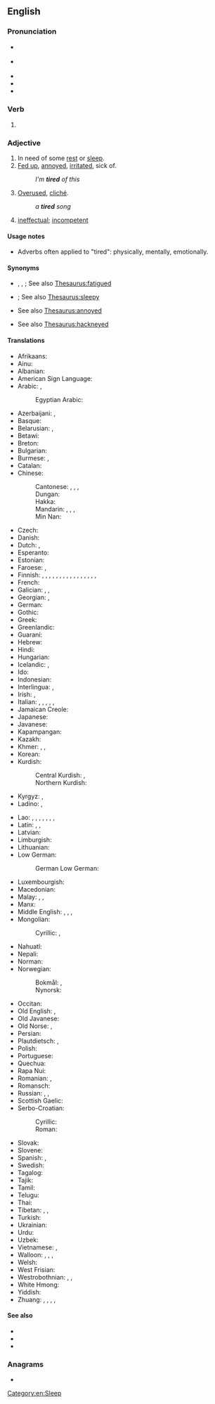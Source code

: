 ==English==
{{wikipedia|dab=tired}}

===Pronunciation===
* {{a|GenAm}} {{IPA|en|/taɪɚd/}}
* {{a|RP}} {{IPA|en|/taɪəd/}}
* {{audio|en|en-us-tired.ogg|Audio (US)}}
* {{audio|en|En-uk-tired.ogg|Audio (UK)}}
* {{rhymes|en|aɪə(ɹ)d}}

===Verb===
{{head|en|verb form}}

# {{en-past of|tire}}

===Adjective===
{{en-adj|more|er}}

# In need of some [[rest]] or [[sleep]].
# [[fed up|Fed up]], [[annoyed]], [[irritated]], sick of.
#: ''I'm '''tired''' of this''
# [[overused|Overused]], [[cliché]].
#: ''a '''tired''' song''
# {{lb|en|slang|AAVE}} [[ineffectual]]; [[incompetent]]

====Usage notes====
* Adverbs often applied to "tired": physically, mentally, emotionally.

====Synonyms====
* {{sense|in need of rest}} {{l|en|exhausted}}, {{l|en|fatigued}}, {{l|en|languid}}; See also [[Thesaurus:fatigued]]
* {{sense|in need of sleep}} {{l|en|sleepy}}; See also [[Thesaurus:sleepy]]
* {{sense|fed up}} See also [[Thesaurus:annoyed]]
* {{sense|overused}} See also [[Thesaurus:hackneyed]]

====Translations====
{{trans-top|in need of rest or sleep}}
* Afrikaans: {{t+|af|moeg}}
* Ainu: {{t|ain|ヨッテㇰ|tr=yottek}}
* Albanian: {{t+|sq|lodhur|alt=i lodhur}}
* American Sign Language: {{t|ase|BentB@IpsiChest-PalmBack-BentB@IpsiChest-PalmBack BentB@IpsiChest-PalmUp-BentB@IpsiChest-PalmUp}}
* Arabic: {{t|ar|مُتْعَب}}, {{t|ar|تَعْبَان}}
*: Egyptian Arabic: {{t|arz|تعبان|tr=taʿbān}}
* Azerbaijani: {{t+|az|yorğun}}, {{t|az|yorulmuş}}
* Basque: {{t|eu|nekatuta}}
* Belarusian: {{t+|be|сто́млены}}, {{t|be|змо́раны}}
* Betawi: {{t|bew|gémpor}}
* Breton: {{t+|br|skuizh}}
* Bulgarian: {{t+|bg|уморе́н}}
* Burmese: {{t+|my|ငြီးငွေ့}}, {{t+|my|မော}}
* Catalan: {{t+|ca|cansat}}
* Chinese:
*: Cantonese: {{t+|yue|攰}}, {{t|yue|癐}}, {{t|yue|䠩|tr=gui6}}, {{t|yue|疲倦|tr=pei4 gyun6}} {{q|formal}}
*: Dungan: {{t|dng|луй}}
*: Hakka: {{t|hak|𤸁|tr=khioi}}
*: Mandarin: {{t+|cmn|累|tr=lèi}}, {{t+|cmn|疲|tr=pí}}, {{t+|cmn|疲倦|tr=píjuàn}}, {{t+|cmn|疲累|tr=pílèi}}
*: Min Nan: {{t+|nan|忝|tr=thiám}}
* Czech: {{t+|cs|unavený}}
* Danish: {{t+|da|træt}}
* Dutch: {{t+|nl|moe}}, {{t+|nl|vermoeid}}
* Esperanto: {{t+|eo|laca}}
* Estonian: {{t+|et|väsinud}}
* Faroese: {{t|fo|móður}}, {{t|fo|troyttur}}
* Finnish: {{t+|fi|väsynyt}}, {{t|fi|väsähtynyt}}, {{t+|fi|uupunut}}, {{t|fi|voipunut}}, {{t+|fi|naatti}} {{q|informal}}, {{t+|fi|puhki}} {{q|informal}}, {{t+|fi|kuitti}} {{q|informal}}, {{t+|fi|rätti}} {{q|informal}}, {{t+|fi|lopussa}} {{q|informal}}, {{t+|fi|valmis}} {{q|slang}}, {{t|fi|sippi}} {{q|slang}}, {{t+|fi|poikki}} {{q|informal}}, {{t|fi|piipussa}} {{q|informal}}, {{t|fi|finaalissa}} {{q|slang}}, {{t|fi|hapoilla}} {{q|slang}}, {{t|fi|heikossa hapessa}} {{q|slang}}, {{t|fi|unelias}} {{q|sleepy}}
* French: {{t+|fr|fatigué}}
* Galician: {{t|gl|canso}}, {{t|gl|fatigado}}, {{t|gl|cansado}}
* Georgian: {{t|ka|დაღლილი}}, {{t|ka|მოღალული}}
* German: {{t+|de|müde}}
* Gothic: {{t|got|𐌰𐍆𐌼𐌰𐌿𐌹𐌸𐍃|sc=Goth}}
* Greek: {{t+|el|κουρασμένος}}
* Greenlandic: {{t|kl|qasuvoq}}
* Guaraní: {{t|gn|kane'õ}}
* Hebrew: {{t|he|עייף|tr=ayéf|alt=עייף \ עָיֵף}}
* Hindi: {{t+|hi|थका}}
* Hungarian: {{t+|hu|fáradt}}
* Icelandic: {{t+|is|þreyttur}}, {{t|is|syfjaður}}
* Ido: {{t+|io|fatigita}}
* Indonesian: {{t+|id|lelah}}
* Interlingua: {{t|ia|fatigate}}, {{t|ia|lasse}}
* Irish: {{t|ga|tuirseach}}, {{t|ga|scítheach}}
* Italian: {{t+|it|stanco}}, {{t+|it|esausto}}, {{t+|it|fatto}}, {{t+|it|distrutto}}, {{t+|it|affaticato}}, {{t+|it|stracco}}
* Jamaican Creole: {{t|jam|tiyad}}
* Japanese: {{t+|ja|疲れる|alt=疲れた|tr=つかれた, tsukareta}}
* Javanese: {{t|jv|kesel}}
* Kapampangan: {{t|pam|pagal}}
* Kazakh: {{t|kk|шаршаңқы}}
* Khmer: {{t|km|អស់កំលាំង}}, {{t+|km|នឿយ}}, {{t|km|នឿយហត់}}
* Korean: {{t+|ko|피곤하다|alt=피곤한}}
* Kurdish:
*: Central Kurdish: {{t+|ckb|ھیلاک}}, {{t|ckb|ماندو}}
*: Northern Kurdish: {{t+|kmr|betilî}}
* Kyrgyz: {{t+|ky|чарчаган}}, {{t|ky|арыган}}
* Ladino: {{t|lad|kansado}}, {{t|lad|desrepozado}}
{{trans-mid}}
* Lao: {{t|lo|ເມື່ອຍ|tr=mư̄ai}}, {{t|lo|ເມືີ່ອຽ|tr=mư̄ai}}, {{t|lo|ຫຸຽ|tr=hui}}, {{t|lo|ສະມິ້ງ}}, {{t|lo|ລ້າ}}, {{t|lo|ອິດ}}, {{t|lo|ຮຸນ}}, {{t|lo|ເໜື່ອຍ|tr=nư̄ai}} {{qualifier|rare}}
* Latin: {{t|la|fessus}}, {{t|la|dēfessus}}, {{t|la|lassus}}
* Latvian: {{t|lv|noguris}}
* Limburgish: {{t+|li|meug}}
* Lithuanian: {{t|lt|pavargęs}}
* Low German:
*: German Low German: {{t|nds-de|mööd}}
* Luxembourgish: {{t|lb|midd}}
* Macedonian: {{t|mk|уморен}}
* Malay: {{t|ms|letih}}, {{t|ms|penat}}, {{t|ms|payah}}
* Manx: {{t|gv|skee}}
* Middle English: {{t|enm|irk}}, {{t|enm|forwake}}, {{t|enm|terede}}, {{t|enm|weri}}
* Mongolian:
*: Cyrillic: {{t|mn|ядарсан}}, {{t|mn|эцсэн}}
* Nahuatl: {{t|nah|ciciammicqui}}
* Nepali: {{t|ne|थकित}}
* Norman: {{t|nrf|lâssé}}
* Norwegian:
*: Bokmål: {{t|nb|trett}}, {{t+|nb|trøtt}}
*: Nynorsk: {{t|nn|trøytt}}
* Occitan: {{t+|oc|cansat}}
* Old English: {{t|ang|mēþe}}, {{t|ang|wēriġ}} 
* Old Javanese: {{t|kaw|kĕsĕl}}
* Old Norse: {{t|non|þreyttr}}, {{t|non|móðr}}
* Persian: {{t+|fa|خسته|tr=xaste|sc=fa-Arab}}
* Plautdietsch: {{t|pdt|meed}}, {{t|pdt|kjnirr}}
* Polish: {{t+|pl|zmęczony}}
* Portuguese: {{t+|pt|cansado}}
* Quechua: {{t|qu|sayk'usqa}}
* Rapa Nui: {{t|rap|rohirohi}}
* Romanian: {{t+|ro|obosit}}, {{t+|ro|ostenit}}
* Romansch: {{t|rm|stanchel}}
* Russian: {{t+|ru|уста́лый}}, {{t+|ru|уста́вший}}, {{t+|ru|утомлённый}}
* Scottish Gaelic: {{t|gd|sgìth}}
* Serbo-Croatian:
*: Cyrillic: {{t|sh|у̏мо̄ран}}
*: Roman: {{t+|sh|ȕmōran}}
* Slovak: {{t|sk|unavený}}
* Slovene: {{t+|sl|utrujen}}
* Spanish: {{t+|es|cansado}}, {{t+|es|fatigado}}
* Swedish: {{t+|sv|trött}}
* Tagalog: {{t|tl|pagod}}
* Tajik: {{t+|tg|хаста}}
* Tamil: {{t-needed|ta}}
* Telugu: {{t|te|అలసి}}
* Thai: {{t+|th|เหนื่อย}}
* Tibetan: {{t|bo|སྐུ་མཉེལ་པོ}}, {{t|bo|ཐང་ཆད་པ}}, {{t|bo|ངལ་དུབ}}
* Turkish: {{t+|tr|yorgun}}
* Ukrainian: {{t|uk|уто́млений}}
* Urdu: {{t|ur|تھکا|tr=thakā}}
* Uzbek: {{t|uz|charchagan}}
* Vietnamese: {{t+|vi|mệt mỏi}}, {{t+|vi|mệt nhọc}}
* Walloon: {{t+|wa|nåjhi}}, {{t+|wa|scran}}, {{t+|wa|hode}}, {{t+|wa|hodé}}
* Welsh: {{t+|cy|blinedig}}
* West Frisian: {{t|fy|wurch}}
* Westrobothnian: {{t|gmq-bot|pjuk}}, {{t|gmq-bot|åll}}, {{t|gmq-bot|tröjtt}}
* White Hmong: {{t-needed|mww}}
* Yiddish: {{t|yi|מיד}}
* Zhuang: {{t|za|fuengx}}, {{t|za|baeg}}, {{t|za|naet}}, {{t|za|naetnaiq}}, {{t|za|naiq}}
{{trans-bottom}}

{{trans-see|fed up}}

{{trans-see|overused}}

====See also====
* {{l|en|I am tired}}
* {{l|en|sick and tired}}
* {{l|en|that tired feeling}}

===Anagrams===
* {{anagrams|en|a=deirt|drite|tride|tried}}

[[Category:en:Sleep]]